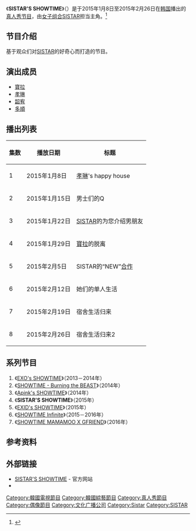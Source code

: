 {{电视节目信息框
|名称 = SISTAR'S SHOWTIME
|原名 = {{lang|ko|씨스타의 쇼타임}}
|图片 = [[File:Sistar_Showtime_Logo.png|280px]]
|类型 = [[综艺节目|综艺节目]]、[[真人實境秀|真人秀]]
|主演 = [[寶拉|寶拉]]、[[孝琳|孝琳]]、[[韶宥|韶宥]]、[[多順|多順]]
|国家 = {{ROK}}
|语言 = [[韩语|韩语]]
|集数 = 8
|每集长度 = 约50分钟
|制作年份 = 2015年
|外景 = {{KOR}}
|机位 = 多机位
|制作公司 = [[MBC_Plus_Media|MBC+Media]]
|电视网 = {{link-ko|MBC every1|MBC에브리원}}
|图像制式 = [[高清电视|HDTV]] [[1080i|1080i]]
|声音制式 = [[立体声|立体声]]
|播出国家 = {{KOR}}
|开始 = {{start date|2015|1|8}}
|结束 = {{end date|2015|2|26}}
|前作 = [[Apink's_SHOWTIME|Apink's SHOWTIME]]（2014年）
|续作 = [[EXID's_SHOWTIME|EXID's SHOWTIME]]（2015年）
|相关节目 = [[EXO's_SHOWTIME|EXO's SHOWTIME]]（2013－2014年）<br />[[SHOWTIME_-_Burning_the_BEAST|SHOWTIME - Burning the BEAST]]（2014年）<br />[[Apink's_SHOWTIME|Apink's SHOWTIME]]（2014年）<br />[[EXID's_SHOWTIME|EXID's SHOWTIME]]（2015年）<br />[[SHOWTIME_Infinite|SHOWTIME Infinite]]（2015－2016年）<br />[[Showtime_Mamamoo_X_GFriend|SHOWTIME MAMAMOO X GFRIEND]]（2016年）
|官方网站 = http://www.mbcplus.com/program/sistar/
}}

《'''SISTAR'S SHOWTIME'''》（{{lang-ko|'''씨스타의 쇼타임'''}}）是于2015年1月8日至2015年2月26日在[[大韩民国|韩国]]{{link-ko|MBC every1|MBC 에브리원}}播出的[[真人實境秀|真人秀]][[綜藝節目|节目]]，由[[女子音乐组合|女子组合]][[SISTAR|SISTAR]]担当主角。<ref>{{Cite news|url=http://www.koreastardaily.com/sc/news/53741|title=SISTAR真人秀节目宣传照出炉 大秀性感美腿|last=|first=|date=2014-12-30|work=韩星网|newspaper=|accessdate=2016-11-28|archive-date=2016-11-28|archive-url=https://web.archive.org/web/20161128194915/http://www.koreastardaily.com/sc/news/53741|dead-url=no}}</ref>

== 节目介绍 ==
基于观众们对[[SISTAR|SISTAR]]的好奇心而打造的节目。

== 演出成员 ==
* [[寶拉|寶拉]]
* [[孝琳|孝琳]]
* [[韶宥|韶宥]]
* [[多順|多順]]

== 播出列表 ==
{|class="wikitable" style="text-align:center"
!集数
!播放日期
!标题
|-
|1
|2015年1月8日
|[[孝琳|孝琳]]'s happy house
|-
|2
|2015年1月15日
|男士们的Q
|-
|3
|2015年1月22日
|[[SISTAR|SISTAR]]的为您介绍男朋友
|-
|4
|2015年1月29日
|[[寶拉|寶拉]]的脱离
|-
|5
|2015年2月5日
|SISTAR的“NEW”[[合作|合作]]
|-
|6
|2015年2月12日
|她们的单人生活
|-
|7
|2015年2月19日
|宿舍生活归来
|-
|8
|2015年2月26日
|宿舍生活归来2
|}

== 系列节目 ==
# 《[[EXO's_SHOWTIME|EXO's SHOWTIME]]》（2013－2014年）
# 《[[SHOWTIME_-_Burning_the_BEAST|SHOWTIME - Burning the BEAST]]》（2014年）
# 《[[Apink's_SHOWTIME|Apink's SHOWTIME]]》（2014年）
# 《'''SISTAR'S SHOWTIME'''》（2015年）
# 《[[EXID's_SHOWTIME|EXID's SHOWTIME]]》（2015年）
# 《[[SHOWTIME_Infinite|SHOWTIME Infinite]]》（2015－2016年）
# 《[[Showtime_Mamamoo_X_GFriend|SHOWTIME MAMAMOO X GFRIEND]]》（2016年）

== 参考资料 ==
{{Reflist|2}}

== 外部链接 ==
* [https://web.archive.org/web/20161128134708/http://www.mbcplus.com/program/sistar/ SISTAR'S SHOWTIME] - 官方网站
*{{twitter|showtime_qna|SHOWTIME}}{{ko}}

{{SISTAR}}

[[Category:韓國電視節目|Category:韓國電視節目]]
[[Category:韓國綜藝節目|Category:韓國綜藝節目]]
[[Category:真人秀節目|Category:真人秀節目]]
[[Category:偶像節目|Category:偶像節目]]
[[Category:文化广播公司|Category:文化广播公司]]
[[Category:Sistar|Category:Sistar]]
[[Category:SISTAR|Category:SISTAR]]